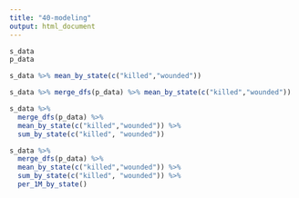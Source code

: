 ```yaml
---
title: "40-modeling"
output: html_document
---
```


```r
s_data
p_data
```

```r
s_data %>% mean_by_state(c("killed","wounded"))
```

```r
s_data %>% merge_dfs(p_data) %>% mean_by_state(c("killed","wounded"))
```

```r
s_data %>% 
  merge_dfs(p_data) %>% 
  mean_by_state(c("killed","wounded")) %>% 
  sum_by_state(c("killed", "wounded"))
```

```r
s_data %>% 
  merge_dfs(p_data) %>% 
  mean_by_state(c("killed","wounded")) %>% 
  sum_by_state(c("killed", "wounded")) %>% 
  per_1M_by_state()
```


